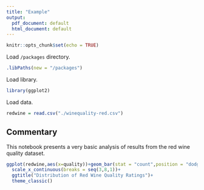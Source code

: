---
title: "Example"
output:
  pdf_document: default
  html_document: default
---

```{r setup, include=FALSE}

knitr::opts_chunk$set(echo = TRUE)

```

Load `/packages` directory.

```{r add_lib_path}

.libPaths(new = "/packages")

```

Load library.

```{r load_lib}

library(ggplot2)

```

Load data.

```{r load_data}

redwine = read.csv("./winequality-red.csv")

```

## Commentary

This notebook presents a very basic analysis of results from the red wine quality dataset.  


```{r echo=FALSE, message=FALSE, warning=FALSE}

ggplot(redwine,aes(x=quality))+geom_bar(stat = "count",position = "dodge")+
  scale_x_continuous(breaks = seq(3,8,1))+
  ggtitle("Distribution of Red Wine Quality Ratings")+
  theme_classic()

```
